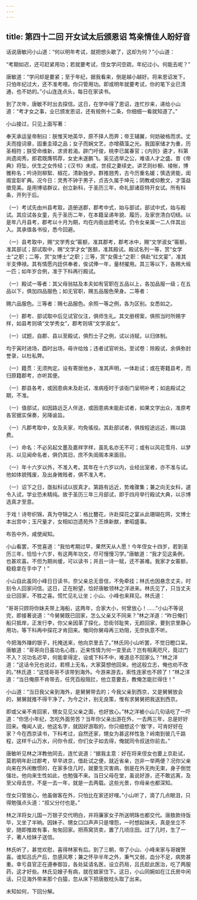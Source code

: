 ```yaml
---
---
---
```

title: 第四十二回 开女试太后颁恩诏 笃亲情佳人盼好音
---



话说唐敏问小山道：“何以明年考试，就把想头歇了，这却为何？”小山道：

“考期如迟，还可赶紧用功；若就要考试，侄女学问空疏，年纪过小。何能去呢？”

唐敏道：“学问却是要紧；至于年纪，据我看来，倒是越小越好。将来恩诏发下，只怕年纪过大，还不准考哩。你只管用功。即或明年就要考试，你的笔下业已清通，也不妨的。”小山连连点头，每日在家读书。

到了次年，唐敏不时出去探信。这日，在学中得了恩诏，连忙抄来，递给小山道：“考才女之事，业已颁发恩诏，还有规例十二条，你细细一看就知道了。”

小山接过，只见上面写著：

奉天承运皇帝制曰：朕惟天地英华，原不择人而畀；帝王辅翼，何妨破格而求。丈夫而擅词章，固重圭璋之品；女子而娴文艺，亦增蘋藻之光。我国家储才为重，历圣相符；朕受命维新，求贤若渴。辟门吁俊，桃李已属春官；《内则》遴才，科第尚遗闺秀。郎君既膺鹗荐，女史未遂鹏飞。奚见选举之公，难语人才之盛。昔《帝典》将坠，伏生之女传经；《汉书》未成，世叔之妻续史。讲艺则纱橱、绫帐，博雅称名；吟诗则柳絮、椒花，清新独步。群推翘秀，古今历重名媛；慎选贤能，闺阁宜彰旷典。况今日：灵秀不钟于男子，贞吉久属于坤元；阴教咸仰敷文，才藻益徵竞美。是用博谘群议，创立新科，于圣历三年，命礼部诸臣特开女试。所有科条，开列于后。

（一）考试先由州县考取，造册送郡，郡考中式，始与部试，部试中式，始与殿试。其应试各女童，先于圣历二年，在本籍呈递年貌、履历，及家世清白切结。以是年八月县考，郡考以十月为期，均在内衙出题考试。仍令女亲属一二人伴其出入。其承值各书役，悉今回避。

（一）县考取中，赐“文学秀女”匾额，准其郡考，郡考冰中，赐“文学淑女”匾额，准其部试；部试取中，赐“文学才女”医额，准其殿试。殿试名列一等，赏“女学士”之职；二等，赏“女博士”之职；三等，赏“女儒士”之职：俱赴“红文宴”，准其半支俸禄。其有情愿内廷供奉者，俟试俸一年，量材擢用。其三等以下，各赐大缎一匹；如年岁合例，准于下科再行殿试。

（一）殿试一等者：其父母翁姑及本夫如有官职在五品以上，各加品服一级；在五品以下，俱加四品服色；如无官职，赐五品服色荣身。二等者：

赐六品服色。三等者：赐七品服色。余照一等之例，各为区别。女悉如之。

（一）郡考、部试取中后见试官仪注，俱师生礼。其文册榜案，俱照当时所赐字样，如县考则填“文学秀女”，郡考则填“文学淑女”。

（一）试题，自郡、县以至殿试，俱烈士子之例，试以诗赋，以归体制。

均于寅时进场，酉时出场，毋许给烛；违者试官听处。至试卷：除殿试，余俱弥封誉录，以杜私弊。

（一）籍贯：无须拘定。设有寄居他乡，准其声明，一体赴试；或在寄籍县考，而归原籍郡考，亦听其便。

（一）郡县各考，或因患病未及赴试，准病痊时于该衙门呈明补考；如逾殿试之期，不准。

（一）值部试，如因路远乏人伴送，或因患病未能赴试者，如果文学出众，准原考各官据实保奏，另降谕旨。

（一）凡郡考取中，女及夫家，均免徭役。其赴部试者，俱按程途远近，赐以路费。

（一）命名：不必另起文墨及嘉祥字样，虽乳名亦无不可；或有以风花雪月、以梦兆、以见闻命名者，俱仍其旧，庶不失闺阁本来面目。

（一）年十六岁以外，不准入考。其年在十六岁以内，业经出室者，亦不准与试。他如体貌残废，及出身微贱者，俱不准入考。

（一）诏下之日，亟拟科试以拔真才。第路有远近，势难骤集；兼之向无女科，遽令入试，学业恐未精纯。故于圣历三年三月部试，即于四月举行殿试大典，以示博选真才至意。

于戏！诗夸织锦，真为夺锦之人：格比簪花，许赴探花之宴从此珊瑚在网，文博士本出宫中；玉尺量才，女相如岂遗苑外？丕焕新猷，聿昭盛事。

布告中外，咸使闻知。

小山看罢，不觉喜道：“我怕考期过早，果然天从人愿！今年侄女十四岁，若到圣历三年，恰恰十六岁，有这两年功文，尽可慢慢习学。”唐敏道：“我才见这条例，也甚欢喜。不但为期尚缓，可以读书；并且一诗一赋，还不甚难。我家才女匾额，稳稳拿在手中了！”

小山自此虽同小峰日日读书，奈父亲总无音信，不免牵挂；林氏也因悬念丈夫，时刻令人回家问信。这日，正在盼望，恰好唐敏领林之洋进来。林氏见了，只当丈夫业已回家，不胜之喜。慌忙见礼让坐；小山、小峰也来拜见。林氏道：

“哥哥只顾将你妹夫带上海船，这两年，合家大小，何曾放心！……”小山不等说完，即接著说道：“今舅舅既已回家，怎么父亲又不同来？”林之洋道：“昨日俺们船只抵岸，正发行李，你父亲因革了探化，恐街邻耻笑，无颜回家，要到京里静心用功，等下科再中探花才肯回来。俺同你舅母再三劝阻，无奈执意不听。

今把海外赚的银子，托掩送来，他向京里去了。”林氏同小山听罢，不觉日瞪口呆。唐敏道：“哥哥向日虽功名心胜，近来性情为何一变至此？岂有相离咫尺，竟过门不入？况功名迟早，何能拿得定，设或下科不中，难道总不回家么？”林之洋道：“这话令兄也说过，若榜上无名，大家莫想他回来。他这般立志，俺也劝不改的。”林氏道：“这怪哥哥不该带到海外。今游来游去，索性连家也不顾了！”林之洋道：“当日俺原不肯带去，任凭百般阻拦，他立意要去，教俺怎能拦得住！”

小山道：“当日我父亲到海外，是舅舅带去的；今我父亲到西京，又是舅舅放会的，舅舅就推不得干净了。为今之计，别无良策，惟有求舅舅把我送到西京。

即或父亲不肯回家，甥女见见父亲之面，也好放心。”林之洋被小山几句话吃了一吓道：“你恁小年纪，怎吃外面劳苦？当年你父亲出游在外，一去两三年，总是好好回来。俺闻人说，他这名字，就因好游取的，你只细想这个‘敖’字，可肯好好在家？今在西京读书，下科考过，自然还家，甥女为甚这样性急？岭南到彼几千路程，这样千山万水，问你令叔，你们女子如去得，俺就同令叔送你前去。”

唐敏听见林之洋教他同去，连忙说道：“据我主意：好在将来侄女也要上京赴试，莫若明年赴过郡考，早早进京，借赴试之便，就近省亲，岂非一举两便？况你父亲向来在外闲散惯的，在家多住几时，就要生灾害病，倒是在外无拘无束，身子倒觉强壮。他向来生性如此，也勉强不来。当日父母在堂，虽说好游，还不敢远离，及至父母去世，不是一去一年，就是一去两载。这些光景，你母亲也都深知。

侄女只管放心，他虽做客在外，只怕比在家还好哩。”小山听了，滴了几点眼泪，只得勉强点头道：“叔父分付也是。”

林之洋将女儿国一万银子交代明白，并将廉家女子所送明珠也都交代。唐敖款待饭毕，又坐了半晌。因妹子、甥女口口声声只是埋怨，一时想起妹夫，真是坐立不安，随即推故有事，匆匆回家。把燕窝货卖，置了几顷庄田。过了几时，生了一子，著人给妹子送信。

林氏听了，甚觉欢慰，喜得林家有后。到了三朝，带了小山、小峰来家与哥嫂贺喜。谁知吕氏产后，忽感风寒；兼之怀孕半年之外，秉气又弱，血分不足，病势甚重。幸亏县官正在遵奉御旨，各处延请名医，设立药局，吕氏趁此医治，吃了两服药，这才好些。林氏见嫂子有病，就在娘家住下。这日，小山同婉如在江氏房中闲话，只见海外带来那个白猿，忽从床下把唐敖枕头取了出来。

未知如何，下回分解。